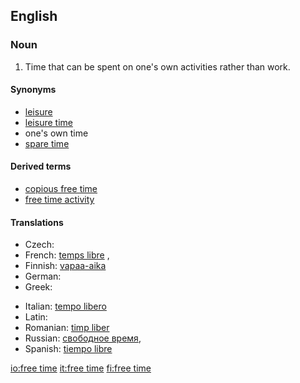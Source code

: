 ==English==
{{wikipedia|Leisure}}
===Noun===
{{en-noun|sg=[[free]] [[time]]|-}}

# Time that can be spent on one's own activities rather than work.

====Synonyms====
* [[leisure]]
* [[leisure time]]
* one's own time<!--not idiomatic; do not wikify-->
* [[spare time]]

====Derived terms====
* [[copious free time]]<!--see Wikipedia article-->
* [[free time activity]]

====Translations====
{{trans-top|time that can be spent on one's own activities rather than work}}
* Czech: {{t+|cs|volný čas}} {{m}}
* French: [[temps libre]] {{m}}, {{t+|fr|loisir|m}} {{m}}
* Finnish: [[vapaa-aika]]
* German: {{t+|de|Freizeit}} {{f}} 
* Greek: {{t+|el|ελεύθερος χρόνος}}
{{trans-mid}}
* Italian: [[tempo libero]] {{m}}
* Latin: {{t+|la|otium|n}}
* Romanian: [[timp liber]] 
* Russian: [[свободное время]], {{t+|ru|досуг}}
* Spanish: [[tiempo libre]]
{{trans-bottom}}

[[io:free time]]
[[it:free time]]
[[fi:free time]]